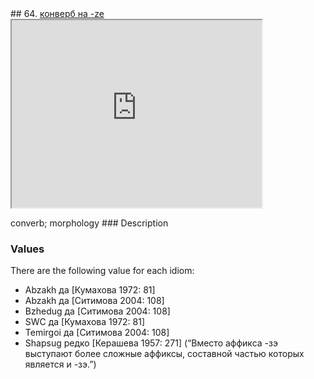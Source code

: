 ## 64. <a href =  'https://agricolamz.github.io/The_Circassian_Isoglosses_Database/64.html'>конверб на -ze</a><div class='box'><iframe src='https://agricolamz.github.io/The_Circassian_Isoglosses_Database/64.html' width = '400px' height = '300px'></iframe></div>converb; morphology
### Description



### Values
There are the following value for each idiom:

* Abzakh  да [Кумахова 1972: 81] 
* Abzakh  да [Ситимова 2004: 108] 
* Bzhedug  да [Ситимова 2004: 108] 
* SWC  да [Кумахова 1972: 81] 
* Temirgoi  да [Ситимова 2004: 108] 
* Shapsug  редко [Керашева 1957: 271] ("Вместо аффикса -зэ выступают более сложные аффиксы, составной частью которых является и -зэ.")

